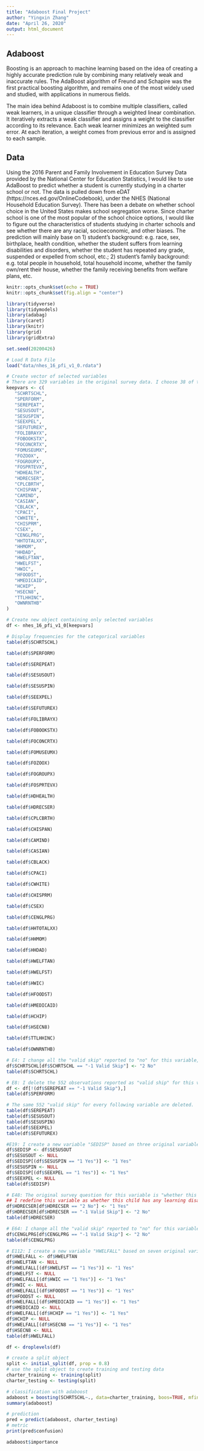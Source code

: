 ---
title: "Adaboost Final Project"
author: "Yingxin Zhang"
date: "April 26, 2020"
output: html_document
---

## Adaboost

Boosting is an approach to machine learning based on the idea of creating a highly accurate prediction rule by combining many relatively weak and inaccurate rules. The AdaBoost algorithm of Freund and Schapire was the first practical boosting algorithm, and remains one of the most widely used and studied, with applications in numerous fields.

The main idea behind Adaboost is to combine multiple classifiers, called weak learners, in a unique classifier through a weighted linear combination. It iteratively extracts a weak classifier and assigns a weight to the classifier according to its relevance. Each weak learner minimizes an weighted sum error. At each iteration, a weight comes from previous error and is assigned to each sample.

## Data

Using the 2016 Parent and Family Involvement in Education Survey Data provided by the National Center for Education Statistics, I would like to use AdaBoost to predict whether a student is currently studying in a charter school or not. The data is pulled down from eDAT (https://nces.ed.gov/OnlineCodebook), under the NHES (National Household Education Survey).
There has been a debate on whether school choice in the United States makes school segregation worse. Since charter school is one of the most popular of the school choice options, I would like to figure out the characteristics of students studying in charter schools and see whether there are any racial, socioeconomic, and other biases. The prediction will mainly base on 1) student's background: e.g. race, sex, birthplace, health condition, whether the student suffers from learning disabilities and disorders, whether the student has repeated any grade, suspended or expelled from school, etc.; 2) student's family background: e.g. total people in household, total household income, whether the family own/rent their house, whether the family receiving benefits from welfare plans, etc.

```{r rmarkdown-setup, warning= FALSE, message = FALSE}
knitr::opts_chunk$set(echo = TRUE)
knitr::opts_chunk$set(fig.align = "center")

library(tidyverse)
library(tidymodels)
library(adabag)
library(caret)
library(knitr)
library(grid)
library(gridExtra)
```

```{r random seed, warning= FALSE, message = FALSE}
set.seed(20200426)
```


```{r data loading, warning= FALSE, message = FALSE}
# Load R Data File
load("data/nhes_16_pfi_v1_0.rdata")

# Create vector of selected variables
# There are 329 variables in the original survey data. I choose 38 of them to include in my research.
keepvars <- c(
   "SCHRTSCHL",
   "SPERFORM",
   "SEREPEAT",
   "SESUSOUT",
   "SESUSPIN",
   "SEEXPEL",
   "SEFUTUREX",
   "FOLIBRAYX",
   "FOBOOKSTX",
   "FOCONCRTX",
   "FOMUSEUMX",
   "FOZOOX",
   "FOGROUPX",
   "FOSPRTEVX",
   "HDHEALTH",
   "HDRECSER",
   "CPLCBRTH",
   "CHISPAN",
   "CAMIND",
   "CASIAN",
   "CBLACK",
   "CPACI",
   "CWHITE",
   "CHISPRM",
   "CSEX",
   "CENGLPRG",
   "HHTOTALXX",
   "HHMOM",
   "HHDAD",
   "HWELFTAN",
   "HWELFST",
   "HWIC",
   "HFOODST",
   "HMEDICAID",
   "HCHIP",
   "HSECN8",
   "TTLHHINC",
   "OWNRNTHB"
)

# Create new object containing only selected variables
df <- nhes_16_pfi_v1_0[keepvars]
```

```{r display frequencies, warning= FALSE, message = FALSE}
# Display frequencies for the categorical variables
table(df$SCHRTSCHL)

table(df$SPERFORM)

table(df$SEREPEAT)

table(df$SESUSOUT)

table(df$SESUSPIN)

table(df$SEEXPEL)

table(df$SEFUTUREX)

table(df$FOLIBRAYX)

table(df$FOBOOKSTX)

table(df$FOCONCRTX)

table(df$FOMUSEUMX)

table(df$FOZOOX)

table(df$FOGROUPX)

table(df$FOSPRTEVX)

table(df$HDHEALTH)

table(df$HDRECSER)

table(df$CPLCBRTH)

table(df$CHISPAN)

table(df$CAMIND)

table(df$CASIAN)

table(df$CBLACK)

table(df$CPACI)

table(df$CWHITE)

table(df$CHISPRM)

table(df$CSEX)

table(df$CENGLPRG)

table(df$HHTOTALXX)

table(df$HHMOM)

table(df$HHDAD)

table(df$HWELFTAN)

table(df$HWELFST)

table(df$HWIC)

table(df$HFOODST)

table(df$HMEDICAID)

table(df$HCHIP)

table(df$HSECN8)

table(df$TTLHHINC)

table(df$OWNRNTHB)
```

```{r SCHRTSCHL, warning= FALSE, message = FALSE}
# E4: I change all the "valid skip" reported to "no" for this variable, because based on the codebook for the original data, the "valid skip" reported here are the ones who study in private schools.
df$SCHRTSCHL[df$SCHRTSCHL == "-1 Valid Skip"] <- "2 No"
table(df$SCHRTSCHL)
```

```{r SEREPEAT, warning= FALSE, message = FALSE}
# E8: I delete the 552 observations reported as "valid ship" for this variable, because according to the codebook, there are 552 observations skip from the first question in the survey.
df <- df[!(df$SEREPEAT == "-1 Valid Skip"),]
table(df$SPERFORM)

# The same 552 "valid skip" for every following variable are deleted.
table(df$SEREPEAT)
table(df$SESUSOUT)
table(df$SESUSPIN)
table(df$SEEXPEL)
table(df$SEFUTUREX)
```

```{r SEDISP, warning= FALSE, message = FALSE}
#E19: I create a new variable "SEDISP" based on three original variables: SESUSOUT (out of school suspension), SESUSPIN (in school suspension) and SEEXPEL (expelled). The new variable demonstrates whether the child had ever been punished by the school discipline before s/he started to study in the current school. The variable equals to 1 (yes) if the answer for any of the three original questions is yes, 2 (no) otherwise.
df$SEDISP <- df$SESUSOUT
df$SESUSOUT <- NULL
df$SEDISP[(df$SESUSPIN == "1 Yes")] <- "1 Yes"
df$SESUSPIN <- NULL
df$SEDISP[(df$SEEXPEL == "1 Yes")] <- "1 Yes"
df$SEEXPEL <- NULL
table(df$SEDISP)
```

```{r HDRECSER, warning= FALSE, message = FALSE}
# E48: The original survey question for this variable is "whether this child receiving services for his/her condition". The codebook tells me that the "condition" refers to the learning disabilities and disorders asked in the earlier questions, which include: intellectual disability, speech or language impairment, serious emotional disturbance, deafness or another hearing impairment, blindness or another visual impairment not corrected with glasses, orthopedic impairment, autism, Pervasive Developmental Disorder (PDD), Attention Deficit Disorder, ADD or ADHD, specific learning disability, developmental delay, traumatic brain injury, and other health impairment lasting 6 months or more. 
## I redefine this variable as whether this child has any learning disability. So, I change all the "yes" and "no" reported in the original question to "yes" and change all the "valid skip" to "no", because student without any disabilities or disorders do not need to answer this question.
df$HDRECSER[df$HDRECSER == "2 No"] <- "1 Yes"
df$HDRECSER[df$HDRECSER == "-1 Valid Skip"] <- "2 No"
table(df$HDRECSER)
```

```{r CENGLPRG, warning= FALSE, message = FALSE}
# E64: I change all the "valid skip" reported to "no" for this variable, because native English speakers and children who are not able to speak do not need to answer this question.
df$CENGLPRG[df$CENGLPRG == "-1 Valid Skip"] <- "2 No"
table(df$CENGLPRG)
```

```{r HWELFALL, warning= FALSE, message = FALSE}
# E112: I create a new variable "HWELFALL" based on seven original variables: HWELFTAN (received TANF in the past 12 months), HWELFST (received state welfare or family assistance in the past 12 months), HWIC (received WIC in the past 12 months), HFOODST (received Food Stamps in the past 12 months), HMEDICAID (received Medicaid in the past 12 months), HCHIP (received CHIP in the past 12 months), HSECN8 (received Section 8 in the past 12 months). The new variable demonstrates whether the family ever receive benefits from any welfare plans in the past 12 months. The variable equals to 1 (yes) if the answer for any of the seven original questions is yes, 2 (no) otherwise.
df$HWELFALL <- df$HWELFTAN
df$HWELFTAN <- NULL
df$HWELFALL[(df$HWELFST == "1 Yes")] <- "1 Yes"
df$HWELFST <- NULL
df$HWELFALL[(df$HWIC == "1 Yes")] <- "1 Yes"
df$HWIC <- NULL
df$HWELFALL[(df$HFOODST == "1 Yes")] <- "1 Yes"
df$HFOODST <- NULL
df$HWELFALL[(df$HMEDICAID == "1 Yes")] <- "1 Yes"
df$HMEDICAID <- NULL
df$HWELFALL[(df$HCHIP == "1 Yes")] <- "1 Yes"
df$HCHIP <- NULL
df$HWELFALL[(df$HSECN8 == "1 Yes")] <- "1 Yes"
df$HSECN8 <- NULL
table(df$HWELFALL)
```
```{r drop levles, warning= FALSE, message = FALSE}
df <- droplevels(df)
```

```{r train test split, warning= FALSE, message = FALSE}
# create a split object
split <- initial_split(df, prop = 0.8)
# use the split object to create training and testing data
charter_training <- training(split)
charter_testing <- testing(split)
```

```{r train adaboost, warning= FALSE, message = FALSE}
# classification with adaboost
adaboost = boosting(SCHRTSCHL~., data=charter_training, boos=TRUE, mfinal=50, coeflearn = 'Breiman', control = rpart.control(cp=-1))
summary(adaboost)
```

```{r test adaboost, warning= FALSE, message = FALSE}
# prediction
pred = predict(adaboost, charter_testing)
# metric
print(pred$confusion)
```

```{r feature importance, warning= FALSE, message = FALSE}
adaboost$importance
```